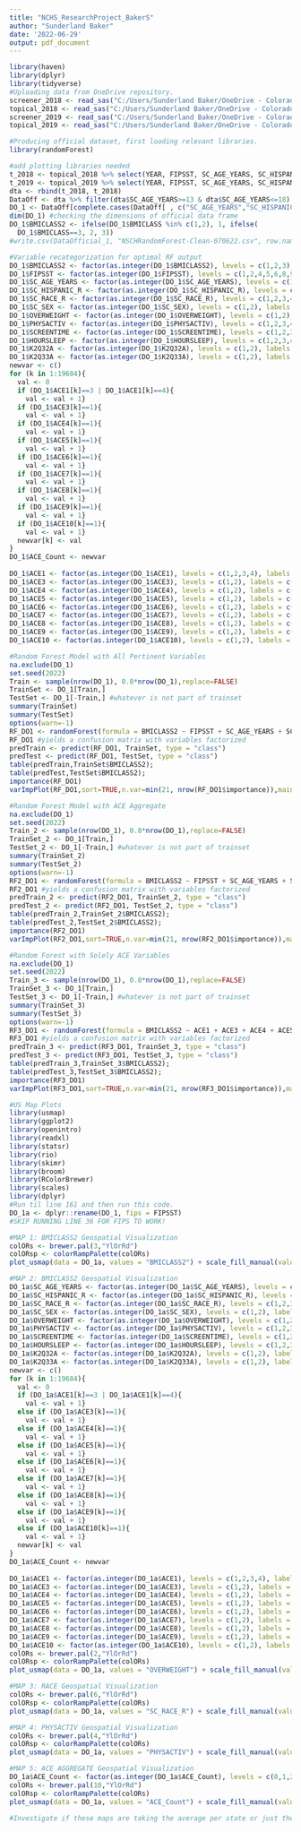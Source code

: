 ---
title: "NCHS_ResearchProject_BakerS"
author: "Sunderland Baker"
date: '2022-06-29'
output: pdf_document
---

``` {r upload and organize data}
library(haven)
library(dplyr)
library(tidyverse)
#Uploading data from OneDrive repository.
screener_2018 <- read_sas("C:/Users/Sunderland Baker/OneDrive - Colorado College/JUNIOR YEAR/BIOS6670/NCHS Research Project/nsch_2018_screener.sas7bdat")
topical_2018 <- read_sas("C:/Users/Sunderland Baker/OneDrive - Colorado College/JUNIOR YEAR/BIOS6670/NCHS Research Project/nsch_2018_topical.sas7bdat")
screener_2019 <- read_sas("C:/Users/Sunderland Baker/OneDrive - Colorado College/JUNIOR YEAR/BIOS6670/NCHS Research Project/nsch_2019_screener.sas7bdat")
topical_2019 <- read_sas("C:/Users/Sunderland Baker/OneDrive - Colorado College/JUNIOR YEAR/BIOS6670/NCHS Research Project/nsch_2019_topical.sas7bdat")
```

```{r official dataset work, echo=TRUE}
#Producing official dataset, first loading relevant libraries.
library(randomForest)

#add plotting libraries needed
t_2018 <- topical_2018 %>% select(YEAR, FIPSST, SC_AGE_YEARS, SC_HISPANIC_R, SC_RACE_R, SC_SEX, BMICLASS, OVERWEIGHT, PHYSACTIV, SCREENTIME, HOURSLEEP, K2Q32A, K2Q33A, ACE1, ACE3, ACE4, ACE5, ACE6, ACE7, ACE8, ACE9, ACE10)
t_2019 <- topical_2019 %>% select(YEAR, FIPSST, SC_AGE_YEARS, SC_HISPANIC_R, SC_RACE_R, SC_SEX, BMICLASS, OVERWEIGHT, PHYSACTIV, SCREENTIME, HOURSLEEP, K2Q32A, K2Q33A, ACE1, ACE3, ACE4, ACE5, ACE6, ACE7, ACE8, ACE9, ACE10)
dta <- rbind(t_2018, t_2018)
DataOff <- dta %>% filter(dta$SC_AGE_YEARS>=13 & dta$SC_AGE_YEARS<=18)
DO_1 <- DataOff[complete.cases(DataOff[ , c("SC_AGE_YEARS","SC_HISPANIC_R", "SC_RACE_R", "SC_SEX", "BMICLASS", "PHYSACTIV", "SCREENTIME", "HOURSLEEP", "K2Q33A", "K2Q32A","ACE1","ACE3","ACE4","ACE5","ACE6","ACE7","ACE8","ACE9","ACE10")]), ] 
dim(DO_1) #checking the dimensions of official data frame
DO_1$BMICLASS2 <- ifelse(DO_1$BMICLASS %in% c(1,2), 1, ifelse(
  DO_1$BMICLASS==3, 2, 3))
#write.csv(DataOfficial_1, "NSCHRandomForest-Clean-070622.csv", row.names=F)

#Variable recategorization for optimal RF output
DO_1$BMICLASS2 <- factor(as.integer(DO_1$BMICLASS2), levels = c(1,2,3), labels = c("0-5th perc","5-95th perc", "95-100th perc"))
DO_1$FIPSST <- factor(as.integer(DO_1$FIPSST), levels = c(1,2,4,5,6,8,9,10,11,12,13,15,16,17,18,19,20,21,22,23,24,25,26,27,28,29,30,31,32,33,34,35,36,37,38,39,40,41,42,44,45,46,47,48,49,50,51,53,54,55,56), labels = c("Alabama","Alaska","Arizona","Arkansas","California","Colorado","Connecticut","Delaware","District of Columbia","Florida","Georgia","Hawaii","Idaho","Illinois","Indiana","Iowa","Kansas","Kentucky","Louisiana","Maine","Maryland","Massachusetts","Michigan","Minnesota","Mississippi","Missouri","Montana","Nebraska","Nevada","New Hampshire","New Jersey","New Mexico","New York","North Carolina","North Dakota","Ohio","Oklahoma","Oregon","Pennsylvania","Rhode Island","South Carolina","South Dakota","Tennessee","Texas","Utah","Vermont","Virginia","Washington","West Virginia","Wisconsin","Wyoming"))
DO_1$SC_AGE_YEARS <- factor(as.integer(DO_1$SC_AGE_YEARS), levels = c(13,14,15,16,17,18))
DO_1$SC_HISPANIC_R <- factor(as.integer(DO_1$SC_HISPANIC_R), levels = c(1,2), labels = c("Hispanic/Latino Origin","Not Hispanic/Latino"))
DO_1$SC_RACE_R <- factor(as.integer(DO_1$SC_RACE_R), levels = c(1,2,3,4,5,6,7), labels = c("White","Black or African American","American Indian or Alaska Native","Asian","Native Hawaiian or Pacific Islander","Some Other Race Alone", "Two or More Races"))
DO_1$SC_SEX <- factor(as.integer(DO_1$SC_SEX), levels = c(1,2), labels = c("Male","Female"))
DO_1$OVERWEIGHT <- factor(as.integer(DO_1$OVERWEIGHT), levels = c(1,2), labels = c("Yes","No"))
DO_1$PHYSACTIV <- factor(as.integer(DO_1$PHYSACTIV), levels = c(1,2,3,4), labels = c("0 days","1-3 days","4-6 days","Every day"))
DO_1$SCREENTIME <- factor(as.integer(DO_1$SCREENTIME), levels = c(1,2,3,4,5), labels = c("<1 hour","1 hour","2 hours","3 hours",">4 hours"))
DO_1$HOURSLEEP <- factor(as.integer(DO_1$HOURSLEEP), levels = c(1,2,3,4,5,6,7), labels = c("<6 hours","6 hours","7 hours","8 hours","9 hours","10 hours",">11 hours"))
DO_1$K2Q32A <- factor(as.integer(DO_1$K2Q32A), levels = c(1,2), labels = c("Depression","No Depression"))
DO_1$K2Q33A <- factor(as.integer(DO_1$K2Q33A), levels = c(1,2), labels = c("Anxiety","No Anxiety"))
newvar <- c()
for (k in 1:19684){
  val <- 0
  if (DO_1$ACE1[k]==3 | DO_1$ACE1[k]==4){
    val <- val + 1}
  if (DO_1$ACE3[k]==1){
    val <- val + 1}
  if (DO_1$ACE4[k]==1){
    val <- val + 1}
  if (DO_1$ACE5[k]==1){
    val <- val + 1}
  if (DO_1$ACE6[k]==1){
    val <- val + 1}
  if (DO_1$ACE7[k]==1){
    val <- val + 1}
  if (DO_1$ACE8[k]==1){
    val <- val + 1}
  if (DO_1$ACE9[k]==1){
    val <- val + 1}
  if (DO_1$ACE10[k]==1){
    val <- val + 1}
  newvar[k] <- val
}
DO_1$ACE_Count <- newvar
  
DO_1$ACE1 <- factor(as.integer(DO_1$ACE1), levels = c(1,2,3,4), labels = c("No Food Insecurity", "Rare Food Insecurity", "Often Food Insecurity", "Very Often Food Insecurity"))
DO_1$ACE3 <- factor(as.integer(DO_1$ACE3), levels = c(1,2), labels = c("Parents Divorced/Separated", "Parents Together"))
DO_1$ACE4 <- factor(as.integer(DO_1$ACE4), levels = c(1,2), labels = c("Parent Death", "No Parent Death"))
DO_1$ACE5 <- factor(as.integer(DO_1$ACE5), levels = c(1,2), labels = c("Parent Incarcerated", "Parent Not Incarcerated"))
DO_1$ACE6 <- factor(as.integer(DO_1$ACE6), levels = c(1,2), labels = c("Witnessed Domestic Violence", "No Domestic Violence"))
DO_1$ACE7 <- factor(as.integer(DO_1$ACE7), levels = c(1,2), labels = c("Victim of Violence", "Not Victim of Violence"))
DO_1$ACE8 <- factor(as.integer(DO_1$ACE8), levels = c(1,2), labels = c("Lived with Mentally Ill", "No Exposure to Mental Illness"))
DO_1$ACE9 <- factor(as.integer(DO_1$ACE9), levels = c(1,2), labels = c("Lived with Alcohol/Drug Abuse", "No Exposure to Alcohol/Drug Abuse"))
DO_1$ACE10 <- factor(as.integer(DO_1$ACE10), levels = c(1,2), labels = c("Racism Experienced", "No Racism Experienced"))

#Random Forest Model with All Pertinent Variables
na.exclude(DO_1)
set.seed(2022)
Train <- sample(nrow(DO_1), 0.8*nrow(DO_1),replace=FALSE)
TrainSet <- DO_1[Train,]
TestSet <- DO_1[-Train,] #whatever is not part of trainset
summary(TrainSet)
summary(TestSet)
options(warn=-1)
RF_DO1 <- randomForest(formula = BMICLASS2 ~ FIPSST + SC_AGE_YEARS + SC_HISPANIC_R + SC_RACE_R + SC_SEX + OVERWEIGHT + PHYSACTIV + SCREENTIME + HOURSLEEP + K2Q32A + K2Q33A + ACE1 + ACE3 + ACE4 + ACE5 + ACE6 + ACE7 + ACE8 + ACE9 + ACE10, data = TrainSet, importance=TRUE, na.action = na.roughfix)
RF_DO1 #yields a confusion matrix with variables factorized
predTrain <- predict(RF_DO1, TrainSet, type = "class")
predTest <- predict(RF_DO1, TestSet, type = "class")
table(predTrain,TrainSet$BMICLASS2);
table(predTest,TestSet$BMICLASS2);
importance(RF_DO1)
varImpPlot(RF_DO1,sort=TRUE,n.var=min(21, nrow(RF_DO1$importance)),main="Variable Importance Plot for Obesity Predictions with Psychoecological Variables")

#Random Forest Model with ACE Aggregate
na.exclude(DO_1)
set.seed(2022)
Train_2 <- sample(nrow(DO_1), 0.8*nrow(DO_1),replace=FALSE)
TrainSet_2 <- DO_1[Train,]
TestSet_2 <- DO_1[-Train,] #whatever is not part of trainset
summary(TrainSet_2)
summary(TestSet_2)
options(warn=-1)
RF2_DO1 <- randomForest(formula = BMICLASS2 ~ FIPSST + SC_AGE_YEARS + SC_HISPANIC_R + SC_RACE_R + SC_SEX + OVERWEIGHT + PHYSACTIV + SCREENTIME + HOURSLEEP + K2Q32A + K2Q33A + ACE_Count, data = TrainSet_2, importance=TRUE, na.action = na.roughfix)
RF2_DO1 #yields a confusion matrix with variables factorized
predTrain_2 <- predict(RF2_DO1, TrainSet_2, type = "class")
predTest_2 <- predict(RF2_DO1, TestSet_2, type = "class")
table(predTrain_2,TrainSet_2$BMICLASS2);
table(predTest_2,TestSet_2$BMICLASS2);
importance(RF2_DO1)
varImpPlot(RF2_DO1,sort=TRUE,n.var=min(21, nrow(RF2_DO1$importance)),main="Variable Importance Plot for Obesity Predictions with ACE Aggregate")

#Random Forest with Solely ACE Variables
na.exclude(DO_1)
set.seed(2022)
Train_3 <- sample(nrow(DO_1), 0.8*nrow(DO_1),replace=FALSE)
TrainSet_3 <- DO_1[Train,]
TestSet_3 <- DO_1[-Train,] #whatever is not part of trainset
summary(TrainSet_3)
summary(TestSet_3)
options(warn=-1)
RF3_DO1 <- randomForest(formula = BMICLASS2 ~ ACE1 + ACE3 + ACE4 + ACE5 + ACE6 + ACE7 + ACE8 + ACE9 + ACE10, data = TrainSet, importance=TRUE, na.action = na.roughfix)
RF3_DO1 #yields a confusion matrix with variables factorized
predTrain_3 <- predict(RF3_DO1, TrainSet_3, type = "class")
predTest_3 <- predict(RF3_DO1, TestSet_3, type = "class")
table(predTrain_3,TrainSet_3$BMICLASS2);
table(predTest_3,TestSet_3$BMICLASS2);
importance(RF3_DO1)
varImpPlot(RF3_DO1,sort=TRUE,n.var=min(21, nrow(RF3_DO1$importance)),main="Variable Importance Plot for Obesity Predictions with ACE Variables")

#US Map Plots 
library(usmap)
library(ggplot2)
library(openintro)
library(readxl)
library(statsr)
library(rio)
library(skimr)
library(broom)
library(RColorBrewer)
library(scales)
library(dplyr)
#Run til line 161 and then run this code.
DO_1a <- dplyr::rename(DO_1, fips = FIPSST)
#SKIP RUNNING LINE 36 FOR FIPS TO WORK!

#MAP 1: BMICLASS2 Geospatial Visualization
colORs <- brewer.pal(3,"YlOrRd")
colORsp <- colorRampPalette(colORs)
plot_usmap(data = DO_1a, values = "BMICLASS2") + scale_fill_manual(values = colORsp(3)) + labs(title = "BMI Classification of Children aged 13-18") + labs(subtitle = "per U.S. State") + theme(plot.title = element_text(face = "bold")) + theme(plot.title = element_text(hjust = 0.5)) + theme(plot.subtitle = element_text(hjust = 0.5)) + theme(plot.subtitle = element_text(face = "bold.italic")) + theme(panel.background = element_rect(color = "black")) + theme(legend.direction = "vertical") + theme(legend.position = "right") + labs(fill = "BMI Class of Children") + theme(legend.key.size = unit(0.7, "cm")) + guides(colour = guide_legend(title.position = "top"))

#MAP 2: BMICLASS2 Geospatial Visualization
DO_1a$SC_AGE_YEARS <- factor(as.integer(DO_1a$SC_AGE_YEARS), levels = c(13,14,15,16,17,18))
DO_1a$SC_HISPANIC_R <- factor(as.integer(DO_1a$SC_HISPANIC_R), levels = c(1,2), labels = c("Hispanic/Latino Origin","Not Hispanic/Latino"))
DO_1a$SC_RACE_R <- factor(as.integer(DO_1a$SC_RACE_R), levels = c(1,2,3,4,5,7), labels = c("White","Black or African American","American Indian or Alaska Native","Asian","Native Hawaiian or Pacific Islander","Two or More Races"))
DO_1a$SC_SEX <- factor(as.integer(DO_1a$SC_SEX), levels = c(1,2), labels = c("Male","Female"))
DO_1a$OVERWEIGHT <- factor(as.integer(DO_1a$OVERWEIGHT), levels = c(1,2), labels = c("Yes","No"))
DO_1a$PHYSACTIV <- factor(as.integer(DO_1a$PHYSACTIV), levels = c(1,2,3,4), labels = c("0 days","1-3 days","4-6 days","Every day"))
DO_1a$SCREENTIME <- factor(as.integer(DO_1a$SCREENTIME), levels = c(1,2,3,4,5), labels = c("<1 hour","1 hour","2 hours","3 hours",">4 hours"))
DO_1a$HOURSLEEP <- factor(as.integer(DO_1a$HOURSLEEP), levels = c(1,2,3,4,5,6,7), labels = c("<6 hours","6 hours","7 hours","8 hours","9 hours","10 hours",">11 hours"))
DO_1a$K2Q32A <- factor(as.integer(DO_1a$K2Q32A), levels = c(1,2), labels = c("Depression","No Depression"))
DO_1a$K2Q33A <- factor(as.integer(DO_1a$K2Q33A), levels = c(1,2), labels = c("Anxiety","No Anxiety"))
newvar <- c()
for (k in 1:19684){
  val <- 0
  if (DO_1a$ACE1[k]==3 | DO_1a$ACE1[k]==4){
    val <- val + 1}
  else if (DO_1a$ACE3[k]==1){
    val <- val + 1}
  else if (DO_1a$ACE4[k]==1){
    val <- val + 1}
  else if (DO_1a$ACE5[k]==1){
    val <- val + 1}
  else if (DO_1a$ACE6[k]==1){
    val <- val + 1}
  else if (DO_1a$ACE7[k]==1){
    val <- val + 1}
  else if (DO_1a$ACE8[k]==1){
    val <- val + 1}
  else if (DO_1a$ACE9[k]==1){
    val <- val + 1}
  else if (DO_1a$ACE10[k]==1){
    val <- val + 1}
  newvar[k] <- val
}
DO_1a$ACE_Count <- newvar
  
DO_1a$ACE1 <- factor(as.integer(DO_1a$ACE1), levels = c(1,2,3,4), labels = c("No Food Insecurity", "Rare Food Insecurity", "Often Food Insecurity", "Very Often Food Insecurity"))
DO_1a$ACE3 <- factor(as.integer(DO_1a$ACE3), levels = c(1,2), labels = c("Parents Divorced/Separated", "Parents Together"))
DO_1a$ACE4 <- factor(as.integer(DO_1a$ACE4), levels = c(1,2), labels = c("Parent Death", "No Parent Death"))
DO_1a$ACE5 <- factor(as.integer(DO_1a$ACE5), levels = c(1,2), labels = c("Parent Incarcerated", "Parent Not Incarcerated"))
DO_1a$ACE6 <- factor(as.integer(DO_1a$ACE6), levels = c(1,2), labels = c("Witnessed Domestic Violence", "No Domestic Violence"))
DO_1a$ACE7 <- factor(as.integer(DO_1a$ACE7), levels = c(1,2), labels = c("Victim of Violence", "Not Victim of Violence"))
DO_1a$ACE8 <- factor(as.integer(DO_1a$ACE8), levels = c(1,2), labels = c("Lived with Mentally Ill", "No Exposure to Mental Illness"))
DO_1a$ACE9 <- factor(as.integer(DO_1a$ACE9), levels = c(1,2), labels = c("Lived with Alcohol/Drug Abuse", "No Exposure to Alcohol/Drug Abuse"))
DO_1a$ACE10 <- factor(as.integer(DO_1a$ACE10), levels = c(1,2), labels = c("Racism Experienced", "No Racism Experienced"))
colORs <- brewer.pal(2,"YlOrRd")
colORsp <- colorRampPalette(colORs)
plot_usmap(data = DO_1a, values = "OVERWEIGHT") + scale_fill_manual(values = colORsp(2)) + labs(title = "Overweight Classification of Children aged 13-18") + labs(subtitle = "per U.S. State") + theme(plot.title = element_text(face = "bold")) + theme(plot.title = element_text(hjust = 0.5)) + theme(plot.subtitle = element_text(hjust = 0.5)) + theme(plot.subtitle = element_text(face = "bold.italic")) + theme(panel.background = element_rect(color = "black")) + theme(legend.direction = "vertical") + theme(legend.position = "right") + labs(fill = "Overweight Classification") + theme(legend.key.size = unit(0.7, "cm")) + guides(colour = guide_legend(title.position = "top"))

#MAP 3: RACE Geospatial Visualization
colORs <- brewer.pal(6,"YlOrRd")
colORsp <- colorRampPalette(colORs)
plot_usmap(data = DO_1a, values = "SC_RACE_R") + scale_fill_manual(values = colORsp(6)) + labs(title = "Racial Categories of Children aged 13-18") + labs(subtitle = "per U.S. State") + theme(plot.title = element_text(face = "bold")) + theme(plot.title = element_text(hjust = 0.5)) + theme(plot.subtitle = element_text(hjust = 0.5)) + theme(plot.subtitle = element_text(face = "bold.italic")) + theme(panel.background = element_rect(color = "black")) + theme(legend.direction = "vertical") + theme(legend.position = "right") + labs(fill = "Racial Category") + theme(legend.key.size = unit(0.7, "cm")) + guides(colour = guide_legend(title.position = "top"))

#MAP 4: PHYSACTIV Geospatial Visualization
colORs <- brewer.pal(4,"YlOrRd")
colORsp <- colorRampPalette(colORs)
plot_usmap(data = DO_1a, values = "PHYSACTIV") + scale_fill_manual(values = colORsp(4)) + labs(title = "Physical Activity Frequency of Children aged 13-18") + labs(subtitle = "per U.S. State") + theme(plot.title = element_text(face = "bold")) + theme(plot.title = element_text(hjust = 0.5)) + theme(plot.subtitle = element_text(hjust = 0.5)) + theme(plot.subtitle = element_text(face = "bold.italic")) + theme(panel.background = element_rect(color = "black")) + theme(legend.direction = "vertical") + theme(legend.position = "right") + labs(fill = "PA Levels in Children") + theme(legend.key.size = unit(0.7, "cm")) + guides(colour = guide_legend(title.position = "top"))

#MAP 5: ACE AGGREGATE Geospatial Visualization
DO_1a$ACE_Count <- factor(as.integer(DO_1a$ACE_Count), levels = c(0,1,2,3,4,5,6,7,8,9), labels = c(0,1,2,3,4,5,6,7,8,9))
colORs <- brewer.pal(10,"YlOrRd")
colORsp <- colorRampPalette(colORs)
plot_usmap(data = DO_1a, values = "ACE_Count") + scale_fill_manual(values = colORsp(10)) + labs(title = "ACE Counts of Children aged 13-18") + labs(subtitle = "per U.S. State") + theme(plot.title = element_text(face = "bold")) + theme(plot.title = element_text(hjust = 0.5)) + theme(plot.subtitle = element_text(hjust = 0.5)) + theme(plot.subtitle = element_text(face = "bold.italic")) + theme(panel.background = element_rect(color = "black")) + theme(legend.direction = "vertical") + theme(legend.position = "right") + labs(fill = "ACE Count of Children") + theme(legend.key.size = unit(0.7, "cm")) + guides(colour = guide_legend(title.position = "top"))

#Investigate if these maps are taking the average per state or just the final entry...
```
